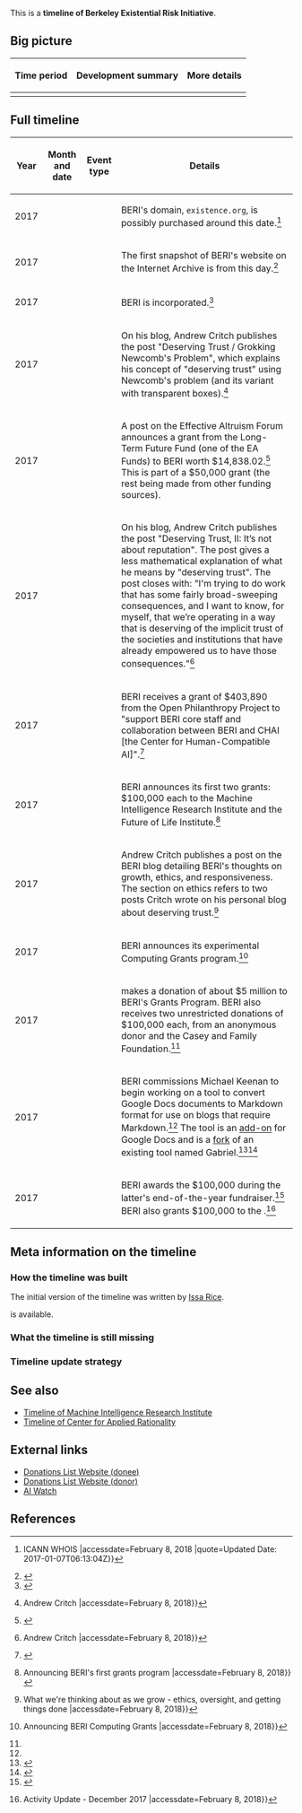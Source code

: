 This is a '''timeline of Berkeley Existential Risk Initiative'''.

==Big picture==

{| class="wikitable"
! Time period !! Development summary !! More details
|-
|}

==Full timeline==

{| class="sortable wikitable"
! Year !! Month and date !! Event type !! Details
|-
| 2017 || {{dts|January 7}} || || BERI's domain, <code>existence.org</code>, is possibly purchased around this date.<ref>{{cite web |url=https://whois.icann.org/en/lookup?name=existence.org |title={{!}} ICANN WHOIS |accessdate=February 8, 2018 |quote=Updated Date: 2017-01-07T06:13:04Z}}</ref>
|-
| 2017 || {{dts|March 17}} || || The first snapshot of BERI's website on the Internet Archive is from this day.<ref>{{cite web |url=http://existence.org |title=Berkeley Existential Risk Initiative |accessdate=February 8, 2018 |archiveurl=https://web.archive.org/web/20170317050259/http://existence.org |archivedate=March 17, 2017 |dead-url=yes}}</ref>
|-
| 2017 || {{dts|February}} || || BERI is incorporated.<ref>{{cite web |url=http://existence.org/08-2017-semi-annual-report.pdf |title=The Berkeley Existential Risk Initiative's Semi-Annual Report |accessdate=February 8, 2018}}</ref>
|-
| 2017 || {{Dts|February 2}} || || On his blog, Andrew Critch publishes the post "Deserving Trust / Grokking Newcomb's Problem", which explains his concept of "deserving trust" using Newcomb's problem (and its variant with transparent boxes).<ref>{{cite web |url=http://acritch.com/deserving-trust/ |title=Deserving Trust / Grokking Newcomb's Problem {{!}} Andrew Critch |accessdate=February 8, 2018}}</ref>
|-
| 2017 || {{Dts|April 20}} || || A post on the Effective Altruism Forum announces a grant from the Long-Term Future Fund (one of the EA Funds) to BERI worth $14,838.02.<ref>{{cite web |url=http://effective-altruism.com/ea/19d/update_on_effective_altruism_funds/ |title=Update on Effective Altruism Funds - Effective Altruism Forum |accessdate=February 8, 2018}}</ref> This is part of a $50,000 grant (the rest being made from other funding sources).
|-
| 2017 || {{dts|May 20}} || || On his blog, Andrew Critch publishes the post "Deserving Trust, II: It’s not about reputation". The post gives a less mathematical explanation of what he means by "deserving trust". The post closes with: "I'm trying to do work that has some fairly broad-sweeping consequences, and I want to know, for myself, that we’re operating in a way that is deserving of the implicit trust of the societies and institutions that have already empowered us to have those consequences."<ref>{{cite web |url=http://acritch.com/deserving-trust-2/ |title=Deserving Trust, II: It's not about reputation {{!}} Andrew Critch |accessdate=February 8, 2018}}</ref>
|-
| 2017 || {{Dts|July}} || || BERI receives a grant of $403,890 from the Open Philanthropy Project to "support BERI core staff and collaboration between BERI and CHAI [the Center for Human-Compatible AI]".<ref>{{cite web |url=https://www.openphilanthropy.org/focus/global-catastrophic-risks/potential-risks-advanced-artificial-intelligence/berkeley-existential-risk-initiative-core-staff-and-chai-collaboration |publisher=Open Philanthropy Project |title=Berkeley Existential Risk Initiative (BERI) — Core Support and CHAI Collaboration |date=December 15, 2017 |accessdate=February 8, 2018}}</ref>
|-
| 2017 || {{dts|September 25}} || || BERI announces its first two grants: $100,000 each to the Machine Intelligence Research Institute and the Future of Life Institute.<ref>{{cite web |url=http://existence.org/grants |title=Berkeley Existential Risk Initiative {{!}} Announcing BERI's first grants program |accessdate=February 8, 2018}}</ref>
|-
| 2017 || {{dts|October 19}} || || Andrew Critch publishes a post on the BERI blog detailing BERI's thoughts on growth, ethics, and responsiveness. The section on ethics refers to two posts Critch wrote on his personal blog about deserving trust.<ref>{{cite web |url=http://existence.org/growth |title=Berkeley Existential Risk Initiative {{!}} What we're thinking about as we grow - ethics, oversight, and getting things done |accessdate=February 8, 2018}}</ref>
|-
| 2017 || {{Dts|December 1}} || || BERI announces its experimental Computing Grants program.<ref>{{cite web |url=http://existence.org/computing |title=Berkeley Existential Risk Initiative {{!}} Announcing BERI Computing Grants |accessdate=February 8, 2018}}</ref>
|-
| 2017 || {{Dts|December}} || || {{W|Jaan Tallinn}} makes a donation of about $5 million to BERI's Grants Program. BERI also receives two unrestricted donations of $100,000 each, from an anonymous donor and the Casey and Family Foundation.<ref name="december-2017-activity-update" />
|-
| 2017 || {{Dts|December}} || || BERI commissions Michael Keenan to begin working on a tool to convert Google Docs documents to Markdown format for use on blogs that require Markdown.<ref name="december-2017-activity-update" /> The tool is an [[wikipedia:Plug-in (computing)|add-on]] for Google Docs and is a [[wikipedia:Fork (software development)|fork]] of an existing tool named Gabriel.<ref>{{cite web |url=https://chrome.google.com/webstore/detail/gabriel-keenan-fork/ocoipfenidpihjgimokbihfaefamehlg |title=Gabriel - Keenan fork - Google Docs add-on |accessdate=February 8, 2018}}</ref><ref>{{cite web |url=https://thiscouldbejd.github.io/Gabriel/ |title=Gabriel by thiscouldbejd |accessdate=February 8, 2018}}</ref>
|-
| 2017 || {{dts|December}} || || BERI awards the {{W|Machine Intelligence Research Institute}} $100,000 during the latter's end-of-the-year fundraiser.<ref>{{cite web |url=https://intelligence.org/2018/01/10/fundraising-success/ |title=Fundraising success! - Machine Intelligence Research Institute |publisher=[[wikipedia:Machine Intelligence Research Institute|Machine Intelligence Research Institute]] |date=January 10, 2018 |accessdate=February 8, 2018}}</ref> BERI also grants $100,000 to the {{W|Center for Applied Rationality}}.<ref name="december-2017-activity-update">{{cite web |url=http://existence.org/2018/01/11/activity-update-december-2017.html |title=Berkeley Existential Risk Initiative {{!}} Activity Update - December 2017 |accessdate=February 8, 2018}}</ref>
|}

==Meta information on the timeline==

===How the timeline was built===

The initial version of the timeline was written by [[User:Issa|Issa Rice]].

{{funding info}} is available.

===What the timeline is still missing===

===Timeline update strategy===

==See also==

* [[Timeline of Machine Intelligence Research Institute]]
* [[Timeline of Center for Applied Rationality]]

==External links==

* [https://donations.vipulnaik.com/donee.php?donee=Berkeley+Existential+Risk+Initiative Donations List Website (donee)]
* [https://donations.vipulnaik.com/donor.php?donor=Berkeley+Existential+Risk+Initiative Donations List Website (donor)]
* [https://aiwatch.issarice.com/?organization=Berkeley+Existential+Risk+Initiative AI Watch]

==References==

{{Reflist|30em}}
